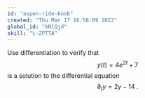 ```yaml
---
id: "aspen-ride-knob"
created: "Thu Mar 17 16:58:09 2022"
global_id: "kNlQjd"
skill: "L-ZPTTA"
---
```




Use differentiation to verify that $$y(t) = 4 e^{2 t} + 7$$ is a solution to the differential equation $$\partial_t y = 2 y - 14\ .$$


